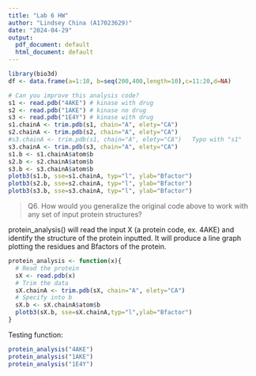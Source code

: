 ```yaml
---
title: "Lab 6 HW"
author: "Lindsey China (A17023629)"
date: "2024-04-29"
output:
  pdf_document: default
  html_document: default
---
```


```r
library(bio3d)
df <- data.frame(a=1:10, b=seq(200,400,length=10),c=11:20,d=NA) 
```

```r
# Can you improve this analysis code?
s1 <- read.pdb("4AKE") # kinase with drug
s2 <- read.pdb("1AKE") # kinase no drug
s3 <- read.pdb("1E4Y") # kinase with drug
s1.chainA <- trim.pdb(s1, chain="A", elety="CA")
s2.chainA <- trim.pdb(s2, chain="A", elety="CA")
#s3.chainA <- trim.pdb(s1, chain="A", elety="CA")   Typo with "s1"
s3.chainA <- trim.pdb(s3, chain="A", elety="CA") 
s1.b <- s1.chainA$atom$b
s2.b <- s2.chainA$atom$b
s3.b <- s3.chainA$atom$b
plotb3(s1.b, sse=s1.chainA, typ="l", ylab="Bfactor")
plotb3(s2.b, sse=s2.chainA, typ="l", ylab="Bfactor")
plotb3(s3.b, sse=s3.chainA, typ="l", ylab="Bfactor")
```

> Q6. How would you generalize the original code above to work with any set of input protein structures?

protein_analysis() will read the input X (a protein code, ex. 4AKE) and identify the structure of the protein inputted. It will produce a line graph plotting the residues and Bfactors of the protein.

```r
protein_analysis <- function(x){
  # Read the protein
  sX <- read.pdb(x)
  # Trim the data
  sX.chainA <- trim.pdb(sX, chain="A", elety="CA")
  # Specify into b
  sX.b <- sX.chainA$atom$b
  plotb3(sX.b, sse=sX.chainA,typ="l",ylab="Bfactor")
}
```

Testing function:

```r
protein_analysis("4AKE")
protein_analysis("1AKE")
protein_analysis("1E4Y")
```

